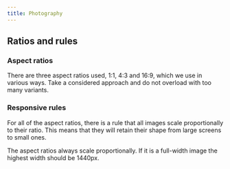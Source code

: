```yaml
---
title: Photography
---
```


## Ratios and rules

### Aspect ratios

There are three aspect ratios used, 1:1, 4:3 and 16:9, which we use in various ways. Take a considered approach and do not overload with too many variants.

### Responsive rules

For all of the aspect ratios, there is a rule that all images scale proportionally to their ratio. This means that they will retain their shape from large screens to small ones.

The aspect ratios always scale proportionally. If it is a full-width image the highest width should be 1440px.
